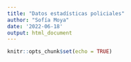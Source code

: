 ---
title: "Datos estadísticas policiales"
author: "Sofía Moya"
date: '2022-06-18'
output: html_document
---

```{r setup, include=FALSE}
knitr::opts_chunk$set(echo = TRUE)
```

